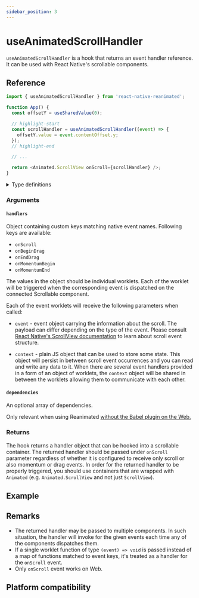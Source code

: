 ```yaml
---
sidebar_position: 3
---
```


# useAnimatedScrollHandler

`useAnimatedScrollHandler` is a hook that returns an event handler reference. It can be used with React Native's scrollable components.

## Reference

```js
import { useAnimatedScrollHandler } from 'react-native-reanimated';

function App() {
  const offsetY = useSharedValue(0);

  // highlight-start
  const scrollHandler = useAnimatedScrollHandler((event) => {
    offsetY.value = event.contentOffset.y;
  });
  // highlight-end

  // ...

  return <Animated.ScrollView onScroll={scrollHandler} />;
}
```

<details>
<summary>Type definitions</summary>

```typescript
function useAnimatedScrollHandler<Context extends Record<string, unknown>>(
  handlers: ScrollHandler<Context> | ScrollHandlers<Context>,
  dependencies?: DependencyList
): ScrollHandlerProcessed<Context>;

type ScrollHandler<
  Context extends Record<string, unknown> = Record<string, unknown>
> = (event: ReanimatedScrollEvent, context: Context) => void;

interface ScrollHandlers<Context extends Record<string, unknown>> {
  onScroll?: ScrollHandler<Context>;
  onBeginDrag?: ScrollHandler<Context>;
  onEndDrag?: ScrollHandler<Context>;
  onMomentumBegin?: ScrollHandler<Context>;
  onMomentumEnd?: ScrollHandler<Context>;
}

type DependencyList = Array<unknown> | undefined;
```

</details>

### Arguments

#### `handlers`

Object containing custom keys matching native event names. Following keys are available:

- `onScroll`
- `onBeginDrag`
- `onEndDrag`
- `onMomentumBegin`
- `onMomentumEnd`

The values in the object should be individual worklets.
Each of the worklet will be triggered when the corresponding event is dispatched on the connected Scrollable component.

Each of the event worklets will receive the following parameters when called:

- `event` - event object carrying the information about the scroll.
  The payload can differ depending on the type of the event.
  Please consult [React Native's ScrollView documentation](https://reactnative.dev/docs/scrollview) to learn about scroll event structure.

- `context` - plain JS object that can be used to store some state.
  This object will persist in between scroll event occurrences and you can read and write any data to it.
  When there are several event handlers provided in a form of an object of worklets, the `context` object will be shared in between the worklets allowing them to communicate with each other.

#### `dependencies` <Optional />

An optional array of dependencies.

Only relevant when using Reanimated [without the Babel plugin on the Web.](/docs/guides/web-support/#web-without-the-babel-plugin)

### Returns

The hook returns a handler object that can be hooked into a scrollable container. The returned handler should be passed under `onScroll` parameter regardless of whether it is configured to receive only scroll or also momentum or drag events. In order for the returned handler to be properly triggered, you should use containers that are wrapped with `Animated` (e.g. `Animated.ScrollView` and not just `ScrollView`).

## Example


<InteractiveExample
  src={AnimatedScrollHandlerSrc}
  component={AnimatedScrollHandler}
/>

## Remarks

- The returned handler may be passed to multiple components. In such situation, the handler will invoke for the given events each time any of the components dispatches them.
- If a single worklet function of type `(event) => void` is passed instead of a map of functions matched to event keys, it's treated as a handler for the `onScroll` event.
- Only `onScroll` event works on Web.

## Platform compatibility

<PlatformCompatibility android ios web />
